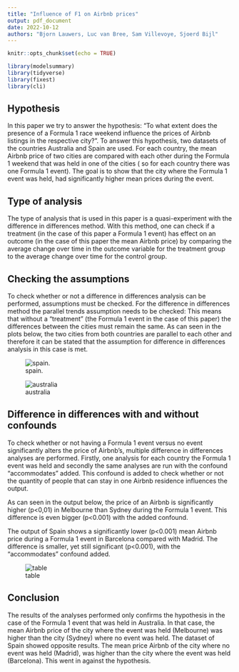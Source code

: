 ```yaml
---
title: "Influence of F1 on Airbnb prices"
output: pdf_document
date: 2022-10-12
authors: "Bjorn Lauwers, Luc van Bree, Sam Villevoye, Sjoerd Bijl"
---
```


```r
knitr::opts_chunk$set(echo = TRUE)
```

```r
library(modelsummary)
library(tidyverse)
library(fixest)
library(cli)
```

## Hypothesis

In this paper we try to answer the hypothesis: "To what extent does the presence of a Formula 1 race weekend influence the prices of Airbnb listings in the respective city?". To answer this hypothesis, two datasets of the countries Australia and Spain are used. For each country, the mean Airbnb price of two cities are compared with each other during the Formula 1 weekend that was held in one of the cities ( so for each country there was one Formula 1 event). The goal is to show that the city where the Formula 1 event was held, had significantly higher mean prices during the event.

## Type of analysis

The type of analysis that is used in this paper is a quasi-experiment with the difference in differences method. With this method, one can check if a treatment (in the case of this paper a Formula 1 event) has effect on an outcome (in the case of this paper the mean Airbnb price) by comparing the average change over time in the outcome variable for the treatment group to the average change over time for the control group.

## Checking the assumptions

To check whether or not a difference in differences analysis can be performed, assumptions must be checked. For the difference in differences method the parallel trends assumption needs to be checked: This means that without a "treatment" (the Formula 1 event in the case of this paper) the differences between the cities must remain the same. As can seen in the plots below, the two cities from both countries are parallel to each other and therefore it can be stated that the assumption for difference in differences analysis in this case is met.

![spain.](../../gen/analysis/output/plot_spain.png)

![australia](../../gen/analysis/output/plot_australia.png)


## Difference in differences with and without confounds

To check whether or not having a Formula 1 event versus no event significantly alters the price of Airbnb's, multiple difference in differences analyses are performed. Firstly, one analysis for each country the Formula 1 event was held and secondly the same analyses are run with the confound "accommodates" added. This confound is added to check whether or not the quantity of people that can stay in one Airbnb residence influences the output.

As can seen in the output below, the price of an Airbnb is significantly higher (p\<0,01) in Melbourne than Sydney during the Formula 1 event. This difference is even bigger (p\<0.001) with the added confound.

The output of Spain shows a significantly lower (p\<0.001) mean Airbnb price during a Formula 1 event in Barcelona compared with Madrid. The difference is smaller, yet still significant (p\<0.001), with the "accommodates" confound added.

![table](../../gen/analysis/output/table.png)

## Conclusion

The results of the analyses performed only confirms the hypothesis in the case of the Formula 1 event that was held in Australia. In that case, the mean Airbnb price of the city where the event was held (Melbourne) was higher than the city (Sydney) where no event was held. The dataset of Spain showed opposite results. The mean price Airbnb of the city where no event was held (Madrid), was higher than the city where the event was held (Barcelona). This went in against the hypothesis.
